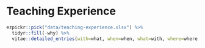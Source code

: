 # Teaching Experience

```r
ezpickr::pick("data/teaching-experience.xlsx") %>%
  tidyr::fill(-why) %>%
  vitae::detailed_entries(with=what, when=when, what=with, where=where, why=why)
```
